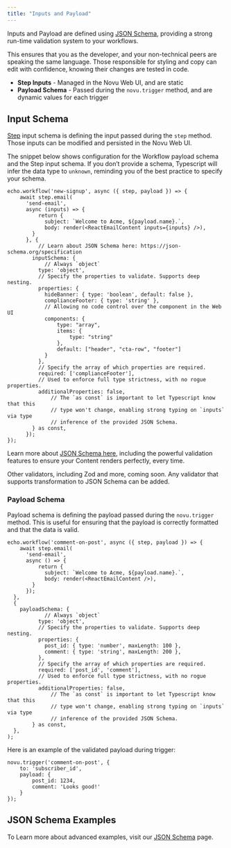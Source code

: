 ```yaml
---
title: "Inputs and Payload"
---
```


Inputs and Payload are defined using [JSON Schema](/echo/recipes/json-schema), providing a strong run-time validation system to your workflows.

This ensures that you as the developer, and your non-technical peers are speaking the same language. Those  responsible for styling and copy can edit with confidence, knowing their changes are tested in code.

- **Step Inputs** - Managed in the Novu Web UI, and are static
- **Payload Schema** - Passed during the `novu.trigger` method, and are dynamic values for each trigger

## Input Schema
[Step](/echo/concepts/steps) input schema is defining the input passed during the `step` method. Those inputs can be modified and persisted in the Novu Web UI.

The snippet below shows configuration for the Workflow payload schema and the Step input schema. If you don’t provide a schema, Typescript will infer the data type to `unknown`, reminding you of the best practice to specify your schema.

```tsx
echo.workflow('new-signup', async ({ step, payload }) => {
    await step.email(
      'send-email',
      async (inputs) => {
          return {
            subject: `Welcome to Acme, ${payload.name}.`,
            body: render(<ReactEmailContent inputs={inputs} />),
        }
      }, {
	      // Learn about JSON Schema here: https://json-schema.org/specification
        inputSchema: {
	        // Always `object`
          type: 'object',
          // Specify the properties to validate. Supports deep nesting.
          properties: {
            hideBanner: { type: 'boolean', default: false },
            complianceFooter: { type: 'string' },
            // Allowing no code control over the component in the Web UI
            components: {
                type: "array",
                items: {
                    type: "string"
                },
                default: ["header", "cta-row", "footer"]
            }
          },
          // Specify the array of which properties are required.
          required: ['complianceFooter'],
          // Used to enforce full type strictness, with no rogue properties.
          additionalProperties: false,
		      // The `as const` is important to let Typescript know that this
		      // type won't change, enabling strong typing on `inputs` via type
		      // inference of the provided JSON Schema.
        } as const,
      });
});
```

Learn more about [JSON Schema here](https://json-schema.org/specification), including the powerful validation features to ensure your Content renders perfectly, every time.

<Note>
    Other validators, including Zod and more, coming soon.
    Any validator that supports transformation to JSON Schema can be added.
</Note>


### Payload Schema

Payload schema is defining the payload passed during the `novu.trigger` method. This is useful for ensuring that the payload is correctly formatted and that the data is valid.


```tsx
echo.workflow('comment-on-post', async ({ step, payload }) => {
    await step.email(
      'send-email',
      async () => {
          return {
            subject: `Welcome to Acme, ${payload.name}.`,
            body: render(<ReactEmailContent />),
        }
      });
  },
  {
    payloadSchema: {
            // Always `object`
          type: 'object',
          // Specify the properties to validate. Supports deep nesting.
          properties: {
            post_id: { type: 'number', maxLength: 100 },
            comment: { type: 'string', maxLength: 200 },
          },
          // Specify the array of which properties are required.
          required: ['post_id', 'comment'],
          // Used to enforce full type strictness, with no rogue properties.
          additionalProperties: false,
		      // The `as const` is important to let Typescript know that this
		      // type won't change, enabling strong typing on `inputs` via type
		      // inference of the provided JSON Schema.
        } as const,
  },
);
```

Here is an example of the validated payload during trigger:
```tsx
novu.trigger('comment-on-post', {
    to: 'subscriber_id',
    payload: {
        post_id: 1234,
        comment: 'Looks good!'
    }
});
```

## JSON Schema Examples

To Learn more about advanced  examples, visit our [JSON Schema](/echo/recipes/json-schema) page.
